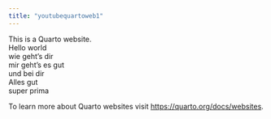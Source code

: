 ```yaml
---
title: "youtubequartoweb1"
---
```


This is a Quarto website.<br>
Hello world<br>
wie geht's dir<br>
mir geht's es gut<br>
und bei dir<br>
Alles gut <br>
super prima<br>

To learn more about Quarto websites visit <https://quarto.org/docs/websites>.
